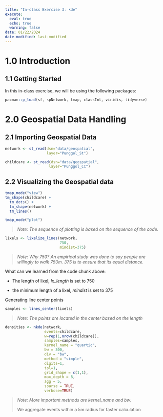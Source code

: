 ```yaml
---
title: "In-class Exercise 3: kde"
execute:
  eval: true
  echo: true
  warning: false
date: 01/22/2024
date-modified: last-modified
---
```


# 1.0 Introduction

## 1.1 Getting Started

In this in-class exercise, we will be using the following packages:

```r
pacman::p_load(sf, spNetwork, tmap, classInt, viridis, tidyverse)
```

# 2.0 Geospatial Data Handling

## 2.1 Importing Geospatial Data

```r
network <- st_read(dsn="data/geospatial",
                   layer="Punggol_St")

childcare <- st_read(dsn="data/geospatial",
                    layer="Punggol_CC")
```

## 2.2 Visualizing the Geospatial data

```r
tmap_mode("view")
tm_shape(childcare) + 
  tm_dots() + 
  tm_shape(network) +
  tm_lines()

tmap_mode("plot")
```

> *Note: The sequence of plotting is based on the sequence of the code.*

```r
lixels <- lixelize_lines(network,
                         750,
                         mindist=375)
```

> *Note: Why 750? An empirical study was done to say people are willingly to walk 750m. 375 is to ensure that its equal distance.*

What can we learned from the code chunk above:

-   The length of lixel, *lx_length* is set to 750

-   the minimum length of a lixel, *mindist* is set to 375

Generating line center points

```r
samples <- lines_center(lixels)
```

> *Note: The points are located in the center based on the length*

```r
densities <- nkde(network,
                  events=childcare,
                  w=rep(1,nrow(childcare)),
                  samples=samples,
                  kernel_name = "quartic",
                  bw = 300,
                  div = "bw",
                  method = "simple",
                  digits=1,
                  tol=1,
                  grid_shape = c(1,1),
                  max_depth = 8,
                  agg = 5,
                  sparse = TRUE,
                  verbose=TRUE)
```

> *Note: More important methods are kernel_name and bw.*
>
> We aggregate events within a 5m radius for faster calculation
